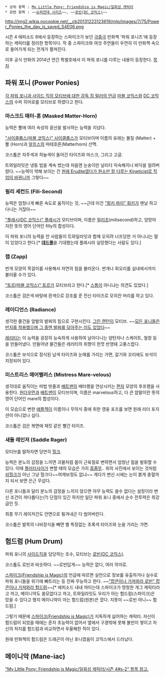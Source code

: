  * 상위 항목 : [[My Little Pony: Friendship is Magic/일회성 캐릭터]]
 * 관련 항목 : ~~[[슈퍼전대 시리즈]]~~, ~~[[로빈(DC 코믹스)]]~~
http://img2.wikia.nocookie.net/__cb20131223123619/mlp/images/7/75/Power_Ponies_the_day_is_saved_S4E06.png

시즌 4 에피소드 6에서 등장하는  스파이크가 보던 [[극중극]] 만화책 '파워 포니즈'에 등장하는 캐릭터를 정리한 항목이다. 
작 중 스파이크와 여섯 주연들이 우연히 이 만화책 속으로 들어가게 되는 전개가 펼쳐진다.

이후 공식 만화의 2014년 연간 특벌호에서 이 파워 포니를 다루는 내용이 등장한다.
[[목차]]
== 파워 포니 (Power Ponies) ==
[https://twitter.com/TheBiggestJim/status/414424578320908288 각 파워 포니과 사이드 킥의 모티브에 대한 감독 짐 밀러의 언급]
[[마블 코믹스]]와 [[DC 코믹스]]의 수퍼 히어로를 모티브로 하였다고 한다.
=== 마스크드 매터-혼 (Masked Matter-Horn) ===
능력은 뿔에 여러 속성의 광선을 발사하는 능력을 지녔다. 

[["사이클롭스(마블 코믹스)" 사이클롭스]]가 모티브이며 이름의 유래는 물질 (Matter) + 뿔 (Horn)과 [[알프스]]의 마테호른(Matterhorn) 산맥.

코스튬은 자주색과 하늘색이 들어간 타이즈와 마스크, 그리고 고글.

트와일라잇은 냉동 빔을 계속 썼는데 처음엔 눈송이만 날리다 익숙해지니 바닥을 얼려버렸다. ~~능력이 약해 보이는 건 [[사이언(던전 앤 드래곤 시리즈)|원래 Erudite였다가 원소만 잘 다루는 Kineticist로 직업이 바뀌니까]] 그렇다~~

=== 필리 세컨드 (Fili-Second) ===
능력은 엄청나게 빠른 속도로 움직이는 것, ~~근데 이건 [["핑키 파이" 핑키]]가 맨날 하고 다니는 거잖아~~ 

[["플래시(DC 코믹스)" 플래시]]가 모티브이며, 이름은 [[밀리초]](milisecond)하고, 암망아지란 뜻의 영어 단어인 filly의 합성이다.

이 파워 포니의 능력을 안 사람들이 트와일라잇과 함께 오히려 너프당한 거 아니냐는 말이 있었다고 한다.[* '''[[데드풀]]'''을 기대했는데 플래시라 실망했다는 사람도 있다.]

=== 잽 (Zapp) ===
번개 모양의 목걸이를 사용해서 자연의 힘을 불러온다. 번개나 회오리를 실내에서까지 불러올 수가 있다.

[["토르(마블 코믹스)" 토르]]가 모티브라고 한다.[* [[스톰]]이 아니냐는 의견도 있었다.]

코스튬은 검은색 바탕에 흰색으로 강조를 준 전신 타이즈로 모히칸 머리를 하고 있다.

=== 레이디언스 (Radiance) ===
생각한 물건을 앞발의 발찌의 힘으로 구현시킨다. [[그린 랜턴]]이 모티브. ~~[[반지닦이|모든 포니들은 반지를 착용했으며 그 중엔 발찌를 닦아주는 이도 있었다]]~~

[[레리티]]는 이 능력을 굉장히 능숙하게 사용하여 날아다니는 양탄자나 스케이트, 철창 등을 만들어냈다. 만들어낸 물건들은 레리티의 취향이 한껏 반영돼 고풍스럽다.

코스튬은 보석으로 장식된 남색 타이즈와 눈매를 가리는 가면, 갈기와 꼬리에도 보석이 치장되어 있다.

=== 미스트리스 메어밸러스 (Mistress Mare-velous) ===
생각대로 움직이는 마법 밧줄과 [[배트맨]]의 배터랭을 연상시키는 [[편자]] 모양의 후프랭을 사용한다. [[원더우먼]]과 [[배트맨]]이 모티브이며, 이름은 marvelous하고, 다 큰 암말이란 뜻의 영어 단어인 mare의 합성이다.

이 모습으로 변한 [[애플잭]]이 이름이나 무의식 중에 취한 영웅 포즈를 보면 원래 리더 포지션이 아니었나 싶다.

코스튬은 검은 복면에 재킷 같은 빨간 타이즈.

=== 새들 레인저 (Saddle Rager) ===
모티브를 말하자면 당연히 [[헐크]].

능력은 분노의 감정을 느끼면 괴물처럼 몸이 근육질로 변하면서 엄청난 힘을 발휘할 수 있다. 이때 [[플러터샤이]]가 변할 때의 모습은 가히 [[흠좀무]].. 위의 사진에서 보이는 것처럼 [[쉬헐크]]가 아닌 그냥 헐크다~~여캐보정도 없냐~~ 게다가 변신 시에는 눈이 붉게 충혈까지 되서 보면 은근 무섭다.

다른 포니들과 달리 분노의 감정을 느끼지 않으면 아무 능력도 쓸수 없다는 설정이라 변신 조건이 까다롭다는(?) 단점이 있긴 하지만 일단 파워 포니 중에서 순수 전투력은 최강급인 듯. 

최종 무기 레이저건도 안면으로 튕겨내곤 다 씹어버린다.

코스튬은 발목의 나비장식을 빼면 별 특징없는 초록색 타이즈와 눈을 가리는 가면.

== 험드럼 (Hum Drum) ==
파워 포니의 [[사이드킥]]을 담당하는 조수, 모티브는 [[로빈(DC 코믹스)]].

코스튬도 로빈과 비슷하다. ~~로빈답게~~ 능력은 없다, 여러 의미로.

[[스파이크(Friendship is Magic)]]의 언급에 따르면 실언으로 정보를 유출하거나 실수로 파워 포니들을 위기에 빠트리는 등 진짜 무능하고 한다. ~~[["팝콘이나 가져와라 로빈" 팝콘이나 가져와라 험드럼]]~~[* 에피소드 내내 까이는데 스파이크가 멍청한 개그 캐릭터라고 까고, 메이니악도 쓸모없다고 까고, 트와일라잇도 우리가 아는 험드럼(스파이크)은 믿을 수 있다고 했지 메이니악이 아는 험드럼(원본)은 깠다. 지못미 ~~로빈 아니~~ 험드럼.]

그렇기 때문에 [[스파이크(Friendship is Magic)]]가 지독하게 싫어하는 캐릭터. 자신이 험드럼이 되었을 때에는 혼자 초능력이 없어서 옆에서 구경밖에 못해 불만이 쌓이고 자신의 처지를 험드럼과 비교하면서 우울해한 적이 있다.

원래 만화책의 험드럼은 드래곤이 아닌 포니였음이 코믹스에서 드러났다.

== 메이니악 (Mane-iac) ==
[["My Little Pony: Friendship is Magic/일회성 캐릭터/시즌 4#s-2" 항목 참고.]]
